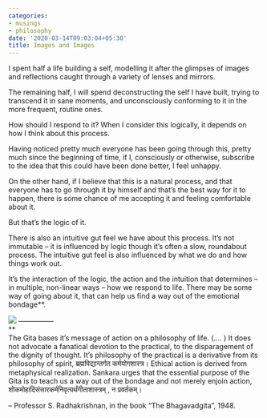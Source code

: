 ```yaml
---
categories:
- musings
- philosophy
date: '2020-03-14T09:03:04+05:30'
title: Images and Images
---
```


I spent half a life building a self, modelling it after the glimpses of images and reflections caught through a variety of lenses and mirrors.

 The remaining half, I will spend deconstructing the self I have built, trying to transcend it in sane moments, and unconsciously conforming to it in the more frequent, routine ones.

 How should I respond to it? When I consider this logically, it depends on how I think about this process.

 Having noticed pretty much everyone has been going through this, pretty much since the beginning of time, if I, consciously or otherwise, subscribe to the idea that this could have been done better, I feel unhappy.

 On the other hand, if I believe that this is a natural process, and that everyone has to go through it by himself and that’s the best way for it to happen, there is some chance of me accepting it and feeling comfortable about it.

 But that’s the logic of it.

 There is also an intuitive gut feel we have about this process. It’s not immutable – it is influenced by logic though it’s often a slow, roundabout process. The intuitive gut feel is also influenced by what we do and how things work out.

 It’s the interaction of the logic, the action and the intuition that determines – in multiple, non\-linear ways – how we respond to life. There may be some way of going about it, that can help us find a way out of the emotional bondage\*\*.

 ![](https://venugvgk.wordpress.com/wp-content/uploads/2021/06/the-bhagavad-gita-original-imafkg5efzckggjs.jpeg?w=526) —————<br>
\*\*<br>
The Gita bases it’s message of action on a philosophy of life. (…. ) It does not advocate a fanatical devotion to the practical, to the disparagement of the dignity of thought. It’s philosophy of the practical is a derivative from its philosophy of spirit, ब्रह्मविद्यान्तर्गत कर्मयोगशास्त्र। Ethical action is derived from metaphysical realization. Sankara urges that the essential purpose of the Gita is to teach us a way out of the bondage and not merely enjoin action, शोकमोहादिसंसारकर्मनिवृत्यर्थंगीताशास्त्रम् , न प्रवर्तकम्।

 – Professor S. Radhakrishnan, in the book “The Bhagavadgita”, 1948\.

<!--
post-729
https://venugvgk.wordpress.com/2020/03/14/images-and-images/
-->
